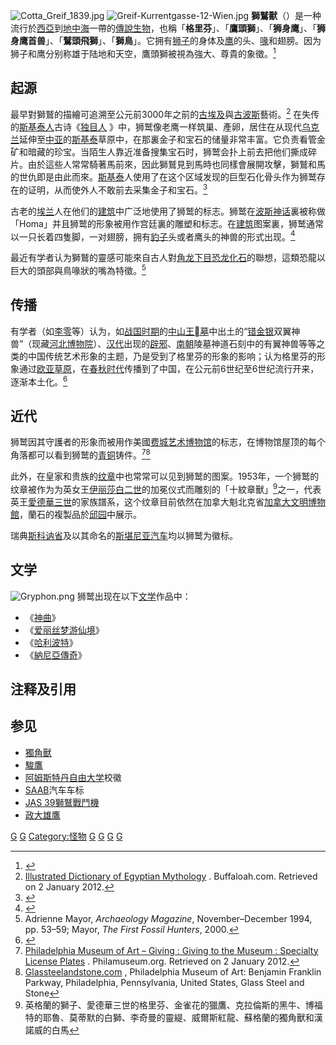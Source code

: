 [[File:Cotta_Greif_1839.jpg|thumb]]
[[File:Greif-Kurrentgasse-12-Wien.jpg|thumb]]
'''獅鷲獸'''（{{lang-grc|γρύφων}}）是一种流行於[[西亞|西亞]]到[[地中海|地中海]]一帶的[[傳說生物列表|傳說生物]]，也稱「'''格里芬'''」、「'''鷹頭獅'''」、「'''狮身鹰'''」、「'''狮身鹰首兽'''」、「'''鷲頭飛獅'''」、「'''獅鳥'''」。它拥有[[狮子|狮子]]的身体及[[鹰|鹰]]的头、[[鳥喙|喙]]和翅膀。因为狮子和鹰分别称雄于陆地和天空，鷹頭獅被視為強大、尊貴的象徵。<ref name="friar">{{cite book|last=Friar
|first=Stephen
|title=A New Dictionary of Heraldry
|url=https://archive.org/details/newdictionaryofh0000unse_s3s3
|year=1987
|publisher=Alphabooks/[[A_&_C_Black|A & C Black]]
|location=London
|isbn=978-0-906670-44-6
|page= [https://archive.org/details/newdictionaryofh0000unse_s3s3/page/173 173]}}</ref>

== 起源 ==
最早對獅鷲的描繪可追溯至公元前3000年之前的[[古埃及|古埃及]]與[[古波斯|古波斯]]藝術。<ref>[http://buffaloah.com/a/archsty/egypt/illus/illus.html#Griffin Illustrated Dictionary of Egyptian Mythology] {{Wayback|url=http://buffaloah.com/a/archsty/egypt/illus/illus.html#Griffin |date=20210422154759 }}. Buffaloah.com. Retrieved on 2 January 2012.</ref> 在失传的[[斯基泰人|斯基泰人]]古诗《[https://en.wikipedia.org/wiki/Arimaspi 独目人] {{Wayback|url=https://en.wikipedia.org/wiki/Arimaspi |date=20210118184531 }}》中，狮鹫像老鹰一样筑巢、產卵，居住在从现代[[乌克兰|乌克兰]]延伸至[[中亚|中亚]]的[[斯基泰|斯基泰]]草原中，在那裏金子和宝石的储量非常丰富。它负责看管金矿和暗藏的珍宝。当陌生人靠近准备搜集宝石时，狮鹫会扑上前去把他们撕成碎片。由於這些人常常騎著馬前來，因此獅鷲見到馬時也同樣會展開攻擊，獅鷲和馬的世仇即是由此而來。[[斯基泰|斯基泰]]人使用了在这个区域发现的巨型石化骨头作为狮鹫存在的证明，从而使外人不敢前去采集金子和宝石。<ref>{{cite journal|last1=Mayor, A. and Heaney, M.|title=Griffins and Arimaspeans|journal=Folklore|date=1993|volume=104|issue=1–2|page=40|doi=10.1080/0015587X.1993.9715853}}</ref> 

古老的[[埃蘭|埃兰]]人在他们的[[建筑|建筑]]中广泛地使用了狮鹫的标志。狮鹫在[[波斯神话|波斯神话]]裏被称做「Homa」并且狮鹫的形象被用作宫廷裏的雕塑和标志。在[[建筑|建筑]]图案裏，狮鹫通常以一只长着四隻脚，一对翅膀，拥有[[豹|豹子]]头或者鹰头的神兽的形式出现。<ref>{{Cite journal|url = https://jfava.ut.ac.ir/article_30063.html|title = Gopat and Shirdal in the Ancient Middle East|journal = نشریه هنرهای زیبا- هنرهای تجسمی|volume = 17|issue = 4|pages = 13–22|date = 2013|last = Taheri|first = Sadreddin|doi = 10.22059/jfava.2013.30063|access-date = 2019-06-17|archive-date = 2021-03-08|archive-url = https://web.archive.org/web/20210308061922/https://jfava.ut.ac.ir/article_30063.html|dead-url = no}}</ref>

最近有学者认为獅鷲的靈感可能來自古人對[[角龙下目|角龙下目]][[恐龙|恐龙]][[化石|化石]]的聯想，這類恐龍以巨大的頭部與鳥喙狀的嘴為特徵。<ref>Adrienne Mayor, ''Archaeology Magazine'', November–December 1994, pp. 53–59; Mayor, ''The First Fossil Hunters'', 2000.</ref>

== 传播 ==
有学者（如[[李零|李零]]等）认为，如[[战国时期|战国时期]]的[[中山王墓|中山王𰯼墓]]中出土的“[[错金银|错金银]]双翼神兽”（现藏[[河北博物院|河北博物院]]）、[[汉代|汉代]]出现的[[辟邪|辟邪]]、[[南朝|南朝]]陵墓神道石刻中的有翼神兽等等之类的中国传统艺术形象的主题，乃是受到了格里芬的形象的影响；认为格里芬的形象通过[[欧亚草原|欧亚草原]]，在[[春秋时代|春秋时代]]传播到了中国，在公元前6世纪至6世纪流行开来，逐渐本土化。<ref>{{Cite book|edition=第一版|chapter=论中国的有翼神兽|url=https://www.worldcat.org/oclc/56974220|publisher=Wen wu chu ban she|date=2004|location=Beijing|isbn=7-5010-1413-2|oclc=56974220|last=李零|title=入山与出塞|pages=87-135|chapterurl=https://mp.weixin.qq.com/s/YG4bguZRMsIbOux4aLzA2g}}</ref>

== 近代 ==
狮鹫因其守護者的形象而被用作美國[[费城艺术博物馆|费城艺术博物馆]]的标志，在博物馆屋顶的每个角落都可以看到狮鹫的[[青铜|青铜]]铸件。<ref>[http://www.philamuseum.org/giving/441-495-380.html Philadelphia Museum of Art – Giving : Giving to the Museum : Specialty License Plates] {{Wayback|url=http://www.philamuseum.org/giving/441-495-380.html |date=20210226001219 }}. Philamuseum.org. Retrieved on 2 January 2012.</ref><ref name="glasssteelandstone.com">[http://www.glasssteelandstone.com/BuildingDetail/472.php Glassteelandstone.com] {{Wayback|url=http://www.glasssteelandstone.com/BuildingDetail/472.php |date=20130511205337 }}, Philadelphia Museum of Art: Benjamin Franklin Parkway, Philadelphia, Pennsylvania, United States, Glass Steel and Stone</ref>

此外，在皇家和贵族的[[纹章|纹章]]中也常常可以见到狮鹫的图案。1953年，一个狮鹫的纹章被作为为英女王[[伊丽莎白二世|伊丽莎白二世]]的加冕仪式而雕刻的「十紋章獸」<REF>英格蘭的獅子、愛德華三世的格里芬、金雀花的獵鷹、克拉倫斯的黑牛、博福特的耶魯、莫蒂默的白獅、李奇曼的靈緹、威爾斯紅龍、蘇格蘭的獨角獸和漢諾威的白馬</REF>之一，代表英王[[愛德華三世_(英格蘭)|愛德華三世]]的家族譜系，这个纹章目前依然在加拿大魁北克省[[加拿大文明博物館|加拿大文明博物館]]，蘭石的複製品於[[邱园|邱园]]中展示。

瑞典[[斯科讷省|斯科讷省]]及以其命名的[[斯堪尼亚汽车|斯堪尼亚汽车]]均以狮鹫为徽标。

== 文学 ==
[[File:Gryphon.png|thumb]]
狮鹫出现在以下[[文学|文学]]作品中：
* 《[[神曲|神曲]]》
* 《[[爱丽丝梦游仙境|爱丽丝梦游仙境]]》
* 《[[哈利波特|哈利波特]]》
* 《[[納尼亞傳奇|納尼亞傳奇]]》

== 注释及引用 ==
{{Reflist}}

== 参见 ==
{{Commons category|Griffins}}
* [[獨角獸|獨角獸]]
* [[駿鷹|駿鷹]]
* [[阿姆斯特丹自由大学|阿姆斯特丹自由大学]]校徽
* [[SAAB|SAAB]]汽车车标
* [[JAS_39獅鷲戰鬥機|JAS 39獅鷲戰鬥機]]
* [[政大雄鷹|政大雄鷹]]

{{希腊传说生物}}
[[Category:希腊神话生物|G]]
[[Category:埃及神話生物|G]]
[[Category:怪物|Category:怪物]]
[[Category:神话传说中的隼形目|G]]
[[Category:歐洲傳說生物|G]]
[[Category:有複數生物特徵的傳說生物|G]]
[[Category:神話傳說中的貓科動物|G]]